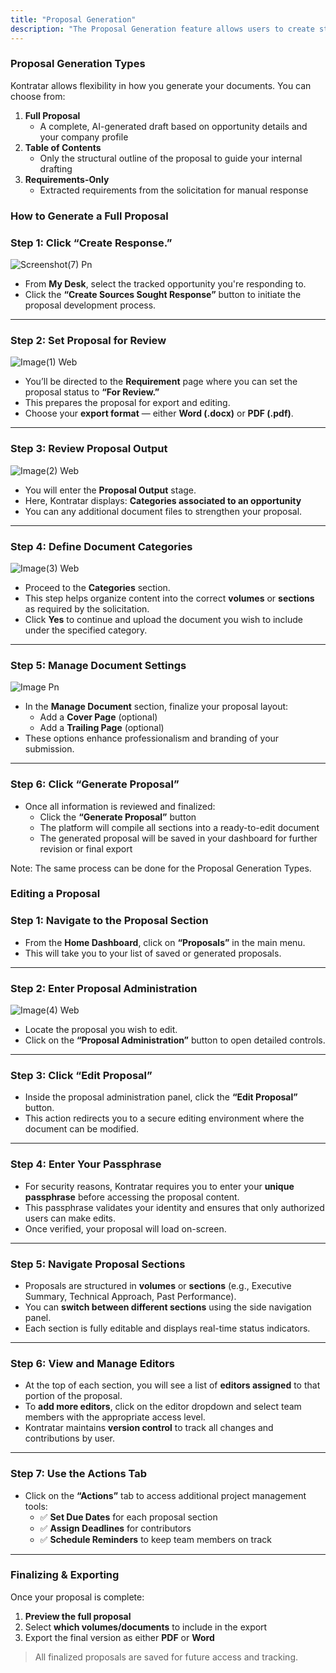 ```yaml
---
title: "Proposal Generation"
description: "The Proposal Generation feature allows users to create structured, high-quality government proposals directly from tracked opportunities within the platform. Whether you're drafting an outline or preparing for final submission, this tool guides you through the process seamlessly."
---
```


### **Proposal Generation Types**

Kontratar allows flexibility in how you generate your documents. You can choose from:

1. **Full Proposal**
   - A complete, AI-generated draft based on opportunity details and your company profile
2. **Table of Contents**
   - Only the structural outline of the proposal to guide your internal drafting
3. **Requirements-Only**
   - Extracted requirements from the solicitation for manual response

### **How to Generate a Full Proposal**

### **Step 1: Click “Create Response.”**

![Screenshot(7) Pn](/images/Screenshot\(7\).png)

- From **My Desk**, select the tracked opportunity you're responding to.
- Click the **“Create Sources Sought Response”** button to initiate the proposal development process.

---

### **Step 2: Set Proposal for Review**

![Image(1) Web](/images/image\(1\).webp)

- You’ll be directed to the **Requirement** page where you can set the proposal status to **“For Review.”**
- This prepares the proposal for export and editing.
- Choose your **export format** — either **Word (.docx)** or **PDF (.pdf)**.

---

### **Step 3: Review Proposal Output**

![Image(2) Web](/images/image\(2\).webp)

- You will  enter the **Proposal Output** stage.
- Here, Kontratar displays: **Categories associated to an opportunity**
- You can any additional document files to strengthen your proposal.

---

### **Step 4: Define Document Categories**

![Image(3) Web](/images/image\(3\).webp)

- Proceed to the **Categories** section.
- This step helps organize content into the correct **volumes** or **sections** as required by the solicitation.
- Click **Yes** to continue and upload the document you wish to include under the specified category.

---

### **Step 5: Manage Document Settings**

![Image Pn](/images/image.png)

- In the **Manage Document** section, finalize your proposal layout:
  - Add a **Cover Page** (optional)
  - Add a **Trailing Page** (optional)
- These options enhance professionalism and branding of your submission.

---

### **Step 6: Click “Generate Proposal”**

- Once all information is reviewed and finalized:
  - Click the **“Generate Proposal”** button
  - The platform will compile all sections into a ready-to-edit document
  - The generated proposal will be saved in your dashboard for further revision or final export

<Info>
  Note: The same process can be done for the Proposal Generation Types.
</Info>

### **Editing a Proposal**

### **Step 1: Navigate to the Proposal Section**

- From the **Home Dashboard**, click on **“Proposals”** in the main menu.
- This will take you to your list of saved or generated proposals.

---

### **Step 2: Enter Proposal Administration**

![Image(4) Web](/images/image\(4\).webp)

- Locate the proposal you wish to edit.
- Click on the **“Proposal Administration”** button to open detailed controls.

---

### **Step 3: Click “Edit Proposal”**

- Inside the proposal administration panel, click the **“Edit Proposal”** button.
- This action redirects you to a secure editing environment where the document can be modified.

---

### **Step 4: Enter Your Passphrase**

- For security reasons, Kontratar requires you to enter your **unique passphrase** before accessing the proposal content.
- This passphrase validates your identity and ensures that only authorized users can make edits.
- Once verified, your proposal will load on-screen.

---

### **Step 5: Navigate Proposal Sections**

- Proposals are structured in **volumes** or **sections** (e.g., Executive Summary, Technical Approach, Past Performance).
- You can **switch between different sections** using the side navigation panel.
- Each section is fully editable and displays real-time status indicators.

---

### **Step 6: View and Manage Editors**

- At the top of each section, you will see a list of **editors assigned** to that portion of the proposal.
- To **add more editors**, click on the editor dropdown and select team members with the appropriate access level.
- Kontratar maintains **version control** to track all changes and contributions by user.

---

### **Step 7: Use the Actions Tab**

- Click on the **“Actions”** tab to access additional project management tools:
  - ✅ **Set Due Dates** for each proposal section
  - ✅ **Assign Deadlines** for contributors
  - ✅ **Schedule Reminders** to keep team members on track

---

### **Finalizing & Exporting**

Once your proposal is complete:

1. **Preview the full proposal**
2. Select **which volumes/documents** to include in the export
3. Export the final version as either **PDF** or **Word**

> All finalized proposals are saved for future access and tracking.